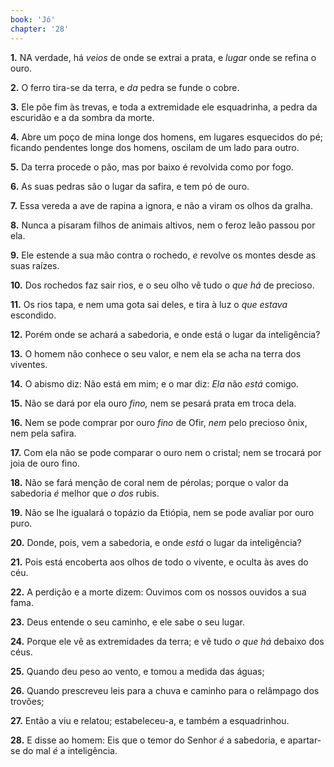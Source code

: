 ```yaml
---
book: 'Jó'
chapter: '28'
---
```


**1.** NA verdade, há *veios* de onde se extrai a prata, e *lugar* onde se refina o ouro.

**2.** O ferro tira-se da terra, e *da* pedra se funde o cobre.

**3.** Ele põe fim às trevas, e toda a extremidade ele esquadrinha, a pedra da escuridão e a da sombra da morte.

**4.** Abre um poço de mina longe dos homens, em lugares esquecidos do pé; ficando pendentes longe dos homens, oscilam de um lado para outro.

**5.** Da terra procede o pão, mas por baixo é revolvida como por fogo.

**6.** As suas pedras são o lugar da safira, e tem pó de ouro.

**7.** Essa vereda a ave de rapina a ignora, e não a viram os olhos da gralha.

**8.** Nunca a pisaram filhos de animais altivos, nem o feroz leão passou por ela.

**9.** Ele estende a sua mão contra o rochedo, *e* revolve os montes desde as suas raízes.

**10.** Dos rochedos faz sair rios, e o seu olho vê tudo o *que há* de precioso.

**11.** Os rios tapa, e nem uma gota sai deles, e tira à luz o *que estava* escondido.

**12.** Porém onde se achará a sabedoria, e onde está o lugar da inteligência?

**13.** O homem não conhece o seu valor, e nem ela se acha na terra dos viventes.

**14.** O abismo diz: Não está em mim; e o mar diz: *Ela* não *está* comigo.

**15.** Não se dará por ela ouro *fino,* nem se pesará prata em troca dela.

**16.** Nem se pode comprar por ouro *fino* de Ofir, *nem* pelo precioso ônix, nem pela safira.

**17.** Com ela não se pode comparar o ouro nem o cristal; nem se trocará por joia de ouro fino.

**18.** Não se fará menção de coral nem de pérolas; porque o valor da sabedoria *é* melhor que *o dos* rubis.

**19.** Não se lhe igualará o topázio da Etiópia, nem se pode avaliar por ouro puro.

**20.** Donde, pois, vem a sabedoria, e onde *está* o lugar da inteligência?

**21.** Pois está encoberta aos olhos de todo o vivente, e oculta às aves do céu.

**22.** A perdição e a morte dizem: Ouvimos com os nossos ouvidos a sua fama.

**23.** Deus entende o seu caminho, e ele sabe o seu lugar.

**24.** Porque ele vê as extremidades da terra; e vê tudo *o que há* debaixo dos céus.

**25.** Quando deu peso ao vento, e tomou a medida das águas;

**26.** Quando prescreveu leis para a chuva e caminho para o relâmpago dos trovões;

**27.** Então a viu e relatou; estabeleceu-a, e também a esquadrinhou.

**28.** E disse ao homem: Eis que o temor do Senhor *é* a sabedoria, e apartar-se do mal *é* a inteligência.